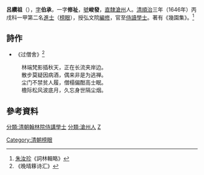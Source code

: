 '''呂纘祖'''（{{bd|?||?|}}），[[表字|字]]'''伯承'''，一字'''修祉'''，[[號|號]]'''峻發'''，[[北直隸|直隸]][[滄州|滄州]]人。[[清|清]][[順治|順治]]三年（1646年）丙戌科一甲第二名[[進士|進士]]（[[榜眼|榜眼]]），授弘文院[[編修|編修]]，官至[[侍讀學士|侍讀學士]]。著有《幾園集》。<ref>[[朱汝珍|朱汝珍]]《詞林輯略》</ref>

==詩作==
*《过僧舍》<ref>《晚晴簃诗汇》</ref>

:林端梵影插秋天，正在长流夹岸边。
:散步莫疑因病酒，偶来非是为逃禅。
:尘门不禁贫人履，僧榻偏酣高士眠。
:檐际松风波底月，久忘身世隔尘烟。

==參考資料==
{{reflist}}

{{清朝人物小作品}}
{{DEFAULTSORT:Lv呂}}
{{順治三年丙戌科殿試金榜}}
[[分類:清朝翰林院侍講學士|分類:清朝翰林院侍講學士]]
[[分類:滄州人|分類:滄州人]]
[[分類:呂姓|Z]]
[[Category:清朝榜眼|Category:清朝榜眼]]